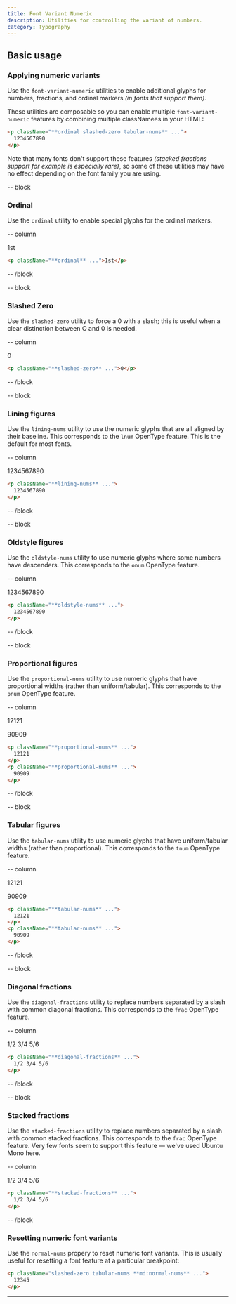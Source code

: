 ```yaml
---
title: Font Variant Numeric
description: Utilities for controlling the variant of numbers.
category: Typography
---
```



## Basic usage

### Applying numeric variants

Use the `font-variant-numeric` utilities to enable additional glyphs for numbers, fractions, and ordinal markers *(in fonts that support them)*.

These utilities are composable so you can enable multiple `font-variant-numeric` features by combining multiple classNamees in your HTML:

```html
<p className="**ordinal slashed-zero tabular-nums** ...">
  1234567890
</p>
```

Note that many fonts don't support these features *(stacked fractions support for example is especially rare)*, so some of these utilities may have no effect depending on the font family you are using.

-- block

### Ordinal

Use the `ordinal` utility to enable special glyphs for the ordinal markers.

-- column

<Example>
  <p className="font-source ordinal text-center text-slate-900 text-lg dark:text-slate-200">1st</p>
</Example>

```html
<p className="**ordinal** ...">1st</p>
```

-- /block

-- block

### Slashed Zero

Use the `slashed-zero` utility to force a 0 with a slash; this is useful when a clear distinction between O and 0 is needed.

-- column

<Example>
  <p className="font-source slashed-zero text-center text-slate-900 text-lg dark:text-slate-200">0</p>
</Example>

```html
<p className="**slashed-zero** ...">0</p>
```

-- /block

-- block

### Lining figures

Use the `lining-nums` utility to use the numeric glyphs that are all aligned by their baseline. This corresponds to the `lnum` OpenType feature. This is the default for most fonts.

-- column

<Example>
  <p className="font-source lining-nums text-center text-slate-900 text-lg dark:text-slate-200">1234567890</p>
</Example>

```html
<p className="**lining-nums** ...">
  1234567890
</p>
```

-- /block

-- block

### Oldstyle figures

Use the `oldstyle-nums` utility to use numeric glyphs where some numbers have descenders. This corresponds to the `onum` OpenType feature.

-- column

<Example>
  <p className="font-source oldstyle-nums text-center text-slate-900 text-lg dark:text-slate-200">1234567890</p>
</Example>

```html
<p className="**oldstyle-nums** ...">
  1234567890
</p>
```

-- /block

-- block

### Proportional figures

Use the `proportional-nums` utility to use numeric glyphs that have proportional widths (rather than uniform/tabular). This corresponds to the `pnum` OpenType feature.

-- column

<Example>
  <div className="max-w-sm text-right">
    <p className="font-source proportional-nums text-slate-900 text-lg dark:text-slate-200">12121</p>
    <p className="font-source proportional-nums text-slate-900 text-lg dark:text-slate-200">90909</p>
  </div>
</Example>

```html
<p className="**proportional-nums** ...">
  12121
</p>
<p className="**proportional-nums** ...">
  90909
</p>
```

-- /block

-- block

### Tabular figures

Use the `tabular-nums` utility to use numeric glyphs that have uniform/tabular widths (rather than proportional). This corresponds to the `tnum` OpenType feature.

-- column

<Example>
  <div className="max-w-sm text-right">
    <p className="font-source tabular-nums text-slate-900 text-lg dark:text-slate-200">12121</p>
    <p className="font-source tabular-nums text-slate-900 text-lg dark:text-slate-200">90909</p>
  </div>
</Example>

```html
<p className="**tabular-nums** ...">
  12121
</p>
<p className="**tabular-nums** ...">
  90909
</p>
```

-- /block

-- block

### Diagonal fractions

Use the `diagonal-fractions` utility to replace numbers separated by a slash with common diagonal fractions. This corresponds to the `frac` OpenType feature.

-- column

<Example>
  <p className="font-source diagonal-fractions text-center text-slate-900 text-lg dark:text-slate-200">1/2 3/4 5/6</p>
</Example>

```html
<p className="**diagonal-fractions** ...">
  1/2 3/4 5/6
</p>
```

-- /block

-- block

### Stacked fractions

Use the `stacked-fractions` utility to replace numbers separated by a slash with common stacked fractions. This corresponds to the `frac` OpenType feature. Very few fonts seem to support this feature — we've used Ubuntu Mono here.

-- column

<Example>
  <p className="font-ubuntu-mono stacked-fractions text-center text-slate-900 text-lg dark:text-slate-200">1/2 3/4 5/6</p>
</Example>

```html
<p className="**stacked-fractions** ...">
  1/2 3/4 5/6
</p>
```

-- /block

### Resetting numeric font variants

Use the `normal-nums` propery to reset numeric font variants. This is usually useful for resetting a font feature at a particular breakpoint:

```html
<p className="slashed-zero tabular-nums **md:normal-nums** ...">
  12345
</p>
```

---
